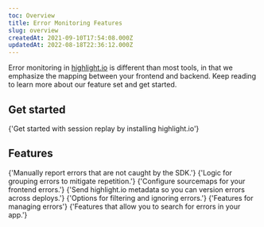 ```yaml
---
toc: Overview
title: Error Monitoring Features
slug: overview
createdAt: 2021-09-10T17:54:08.000Z
updatedAt: 2022-08-18T22:36:12.000Z
---
```


Error monitoring in [highlight.io](https://highlight.io) is different than most tools, in that we emphasize the mapping between your frontend and backend. Keep reading to learn more about our feature set and get started.

## Get started

<DocsCardGroup>
	<DocsCard title="Get Started" href="../../../getting-started/1_overview.md">
		{'Get started with session replay by installing highlight.io'}
	</DocsCard>
</DocsCardGroup>

## Features

<DocsCardGroup>
	<DocsCard
		title="Manually Reporting Errors"
		href="./manually-send-errors.md"
	>
		{'Manually report errors that are not caught by the SDK.'}
	</DocsCard>
	<DocsCard title="Grouping Errors" href="./grouping-errors.md">
		{'Logic for grouping errors to mitigate repetition.'}
	</DocsCard>
	<DocsCard title="Sourcemaps" href="./sourcemaps.md">
		{'Configure sourcemaps for your frontend errors.'}
	</DocsCard>
	<DocsCard
		title="Versioning Errors."
		href="../../../getting-started/3_client-sdk/7_replay-configuration/versioning-sessions-and-errors.md"
	>
		{'Send highlight.io metadata so you can version errors across deploys.'}
	</DocsCard>
	<DocsCard
		title="Filtering and Ignoring Errors"
		href="./filtering-errors.md"
	>
		{'Options for filtering and ignoring errors.'}
	</DocsCard>
	<DocsCard title="Managing Errors" href="./managing-errors.md">
		{'Features for managing errors'}
	</DocsCard>
	<DocsCard title="Error Search." href="./error-search.md">
		{'Features that allow you to search for errors in your app.'}
	</DocsCard>
</DocsCardGroup>
